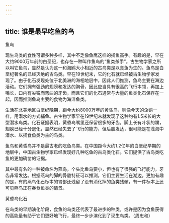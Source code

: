 ```yaml
---
---
---
```

title: 谁是最早吃鱼的鸟
---




鱼鸟



现生鸟类的食性可谓多种多样，其中不乏像鱼鹰这样的捕鱼高手。有趣的是，早在大约9000万年前的白垩纪，也存在一种叫作鱼鸟的“鱼类杀手”。古生物学家之所以叫它鱼鸟，显然是认为这一和海鸥大小相近的古鸟类是以食鱼为生的。鱼鸟是白垩纪著名的已经灭绝的古鸟类。早在19世纪末，它的化石就已经被古生物学家发现了。由于化石发现处位于北美洲的海相地层中，因此人们推测，鱼鸟主要在海边活动。它们拥有强劲的翅膀和发达的胸骨，因此应当具有很高的飞行本领，再加上嘴长，口内有尖锐而弯曲的牙齿，而且它们的化石通常与大量的鱼类化石保存在一起，因而推测鱼鸟主要的食物为海洋鱼类。

生活在北美地区白垩纪晚期，距今大约8000万年的黄昏鸟，则像今天的企鹅一样，用潜水的方式捕鱼。古生物学家早在19世纪末就发现了这种约有1.5米长的大型潜水鸟类。化石证据表明，黄昏鸟嘴里还保留很多的牙齿，脚上长有叶状的蹼，翅膀已经十分退化，显然已经失去了飞行的能力，但后肢发达，很可能是在浅海中潜水、以捕食鱼类为主的鸟类。

鱼鸟和黄昏鸟并不是最古老的吃鱼鸟类。在中国距今大约1.2亿年的白垩纪早期的地层中，中国古生物学家已经发现好几种吃鱼的古鸟类化石。它们提供了古鸟类吃鱼的更加确凿的证据。

其中最有名的一种被命名为燕鸟，个头比鱼鸟要小，但也有了很强的飞行能力，牙齿非常发达。根据燕鸟的脚的骨骼特征可以推测，它们主要生活在湖边。更加有趣的是，有的燕鸟化石标本的胃部还残留了没有消化掉的鱼类残骸，有一件标本上还可见燕鸟正在吞食鱼类的情景。

黄昏鸟化石



在鸟类的早期演化阶段，食鱼的鸟类还代表了最进步的种类，或许是因为食鱼获得的高能量有助于它们更好地飞行，最终一步步演化到了现生鸟类。（周忠和）